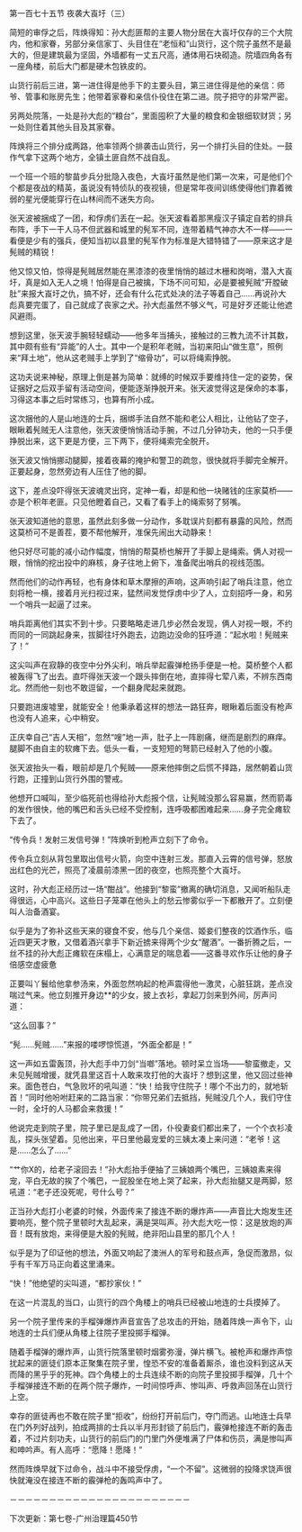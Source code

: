 

第一百七十五节 夜袭大崀圩（三）

简短的审俘之后，阵焕得知：孙大彪匪帮的主要人物分居在大崀圩仅存的三个大院内，他和家眷，另部分亲信家丁、头目住在“老恒和”山货行，这个院子虽然不是最大的，但是建筑最为坚固，外墙都有一丈五尺高，通体用石块砌造。院墙四角各有一座角楼，前后大门都是硬木包铁皮的。

山货行前后三进，第一进住得是他手下的主要头目，第三进住得是他的亲信：师爷、管事和账房先生；他带着家眷和亲信仆役住在第二进。院子把守的非常严密。

另两处院落，一处是孙大彪的“粮台”，里面囤积了大量的粮食和金银细软财货；另一处则住着其他头目及其家眷。

阵焕将三个排分成两路，他率领两个排袭击山货行，另一个排打头目的住处。一鼓作气拿下这两个地方，全镇土匪自然不战自乱。

一个班一个班的黎苗步兵分批隐入夜色，大崀圩虽然是他们第一次来，可是他们个个都是夜战的精英，虽说没有特侦队的夜视镜，但是常年夜间训练使得他们靠着微弱的星光便能穿行在山林间而不迷失方向。

张天波被捆成了一团，和俘虏们丢在一起。张天波看着那黑瘦汉子镇定自若的排兵布阵，手下一干人马不但武器和城里的髡军不同，连带着精气神亦大不一样――一看便是少有的强兵，便知当初以县里的髡军作为标准是大错特错了――原来这才是髡贼的精锐！

他又惊又怕，惊得是髡贼居然能在黑漆漆的夜里悄悄的越过木栅和岗哨，潜入大崀圩，真是如入无人之境！怕得是自己被擒，下场不问可知，必是要被髡贼“开膛破肚”来报大崀圩之仇，搞不好，还会有什么花式处决的法子等着自己……再说孙大彪真要完蛋了，自己就成了丧家之犬。孙大彪虽然不够义气，可是好歹还能让他遮风避雨。

想到这里，张天波手腕轻轻蠕动――他多年当捕头，接触过的三教九流不计其数，其中颇有些有“异能”的人士。其中一个是积年老贼，当初来阳山“做生意”，照例来“拜土地”，他从这老贼手上学到了“缩骨功”，可以将绳索挣脱。

这功夫说来神秘，原理上倒是甚为简单：就缚的时候双手要维持住一定的姿势，保证捆好之后双手留有活动空间，便能逐渐挣脱开来。张天波觉得这是保命的本事，习得这本事之后时常练习，也算有所小成。

这次捆他的人是山地连的士兵，捆绑手法自然不能和老公人相比，让他钻了空子，眼瞅着髡贼无人注意他，张天波便悄悄活动手腕，不过几分钟功夫，他的一只手便挣脱出来，这下更是方便，三下两下，便将绳索完全脱开。

张天波又悄悄挪动腿脚，接着夜幕的掩护和警卫的疏忽，很快就将手脚完全解开。正要起身，忽然旁边有人压住了他的脚。

这下，差点没吓得张天波魂灵出窍，定神一看，却是和他一块赌钱的庄家莫桥――亦是个积年老匪。只见他瞪着自己，又看了看手上的绳索努了努嘴。

张天波知道他的意思，虽然此刻多做一分动作，多耽误片刻都有暴露的风险，然而这莫桥可不是善茬，要不帮他解开，准保先闹出大动静来！

他只好尽可能的减小动作幅度，悄悄的帮莫桥也解开了手脚上是绳索。俩人对视一眼，悄悄的挖出投中的麻核，身子往地上俯下，准备爬出哨兵的视线范围。

然而他们的动作再轻，也有身体和草木摩擦的声响，这声响引起了哨兵注意，他立刻将枪一横，接着月光扫视过来，猛然间发觉俘虏中少了人，立刻招呼一身，和另一个哨兵一起逼了过来。

哨兵距离他们其实不到十步。只要略略走进几步必然会发现，俩人对视一眼，不约而同的一同跳起身来，拔脚往圩外跑去，边跑边没命的狂呼道：“起水啦！髡贼来了！”

这尖叫声在寂静的夜空中分外尖利，哨兵举起霰弹枪扬手便是一枪。莫桥整个人都被轰得飞了出去。直吓得张天波一个跟头摔倒在地，直摔得七荤八素，不辨东西南北。然而他一刻也不敢逗留，一个翻身爬起来就跑。

只要跑进废墟里，就能安全！他秉承着这样的想法一路狂奔，眼瞅着后面没有枪声也没有人追来，心中稍安。

正庆幸自己“吉人天相”，忽然“嗖”地一声，肚子上一阵剧痛，继而是剧烈的麻痒。腿脚不由自主的软瘫下去。低头一看，一支短短的弩箭已经射入了他的小腹。

张天波抬头一看，眼前却是几个髡贼――原来他摔倒之后慌不择路，居然朝着山货行跑，正撞到山货行外围的警戒。

他想开口喊叫，至少临死前也得给孙大彪报个信，让髡贼没那么容易赢，然而箭毒的发作很快，他的嘴巴和舌头已经不受控制，连呼吸都困难起来……身子完全瘫软下去了。

“传令兵！发射三发信号弹！”阵焕听到枪声立刻下了命令。

传令兵立刻从背包里取出信号火箭，向空中连射三发。那直入云霄的信号弹，怒放出红色的光芒，照亮了凌晨前漆黑一团的夜空，也照亮整个大崀圩。

这时，孙大彪正经历过一场“酣战”。他接到“黎蛮”撤离的确切消息，又闻听船队走得很远，心中高兴。这些日子笼罩在他头上的愁云惨雾似乎一下都散开了。立刻便叫人治备酒宴。

似乎是为了弥补这些天来的寝食不安，他与几个亲信、姬妾们整夜的饮酒作乐，临近四更天才散，又借着酒兴拿手下新近掳来得两个少女“醒酒”。一番折腾之后，一丝不挂的孙大彪正瘫软在床榻上，心满意足的喘息着――这番寻欢作乐让他的身子倍感空虚疲惫

正要叫丫鬟给他拿参汤来，外面忽然响起的枪声震得他一激灵，心脏狂跳，差点没喘过气来。他立刻推开身边**的少女，披上衣衫，拿起刀剑来到外间，厉声问道：

“这么回事？”

“髡……髡贼……”来报的喽啰惊慌道，“外面全都是！”

这一声如五雷轰顶，孙大彪手中刀剑“当啷”落地。顿时呆立当场――黎蛮撤走，又未见髡贼增援，就凭县里这百十人敢来攻打他的大崀圩？想到这里，他又回过些神来。面色苍白，气急败坏的吼叫道：“快！给我守住院子！哪个不出力的，就地斩首！”同时他吩咐赶来的二路当家：“你带兄弟们去抵挡，髡贼没几个人，我们守住一时，全圩的人马都会来救援！”

他说完走到院子里，院子里已是乱成了一团，仆役妻妾们都出来了，一个个衣衫凌乱，探头张望着。见他出来，平日里他最宠爱的三姨太凑上来问道：“老爷！这是……怎么了……”

“艹你X的，给老子滚回去！”孙大彪抬手便抽了三姨娘两个嘴巴，三姨娘素来得宠，平白无故的挨了个嘴巴，一屁股坐在地上哭了起来，孙大彪抬腿又是两脚，怒吼道：“老子还没死呢，号什么号？”

正当孙大彪打小老婆的时候，外面传来了接连不断的爆炸声――声音比大炮发生还要响亮，整个院子里顿时大乱起来，满是哭叫声。孙大彪大吃一惊：这是放炮的声音！既有放炮，来得便是大股的髡贼，绝非阳山县里的那几个人！

似乎是为了印证他的想法，外面又响起了澳洲人的军号和鼓点声，急促而激昂，似乎有千军万马正向着这里涌来。

“快！”他绝望的尖叫道，“都抄家伙！”

在这一片混乱的当口，山货行的四个角楼上的哨兵已经被山地连的士兵摸掉了。

另一个院子里传来的手榴弹爆炸声音宣告了总攻击的开始，随着阵焕一声令下，山地连的士兵们便从角楼上往院子里投掷手榴弹。

随着手榴弹的爆炸声，山货行院落里顿时烟雾弥漫，弹片横飞。被枪声和爆炸声惊扰起来的匪徒们原本正聚集在院子里，惶恐不安的准备着厮杀，谁也没料到这从天而降的黑乎乎的死神。四个角楼上的士兵连续不断的向院子里投掷手榴弹，几十个手榴弹接连不断的在两个院子爆炸，一时间惊呼声、惨叫声、呼救声回荡在山货行上空。

幸存的匪徒再也不敢在院子里“拒收”，纷纷打开前后门，夺门而逃。山地连士兵早在门外列好战列，拍成两排的士兵以半月形封锁了前后门，霰弹枪接连不断的轰击着，不过片刻功夫，山货行的前后门的门里门外便堆满了尸体和伤员，满是惨叫声和呻吟声。有人高呼：“愿降！愿降！”

然而阵焕早就下过命令，战斗中不接受俘虏，“一个不留”。这微弱的投降求饶声很快就淹没在接连不断的霰弹枪的轰鸣声中了。

－－－－－－－－－－－－－－－－－－－－－－－

下次更新：第七卷-广州治理篇450节

